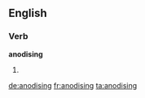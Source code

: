 ==English==

===Verb===
'''anodising'''

# {{present participle of|anodise}}

[[de:anodising]]
[[fr:anodising]]
[[ta:anodising]]